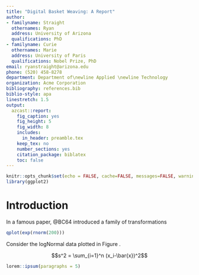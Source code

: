```yaml
---
title: "Digital Basket Weaving: A Report"
author:
- familyname: Straight
  othernames: Ryan
  address: University of Arizona
  qualifications: PhD
- familyname: Curie
  othernames: Marie
  address: University of Paris
  qualifications: Nobel Prize, PhD
email: ryanstraight@arizona.edu
phone: (520) 458-8278
department: Department of\newline Applied \newline Technology
organization: Acme Corporation
bibliography: references.bib
biblio-style: apa
linestretch: 1.5
output:
  azcast::report:
    fig_caption: yes
    fig_height: 5
    fig_width: 8
    includes:
      in_header: preamble.tex
    keep_tex: no
    number_sections: yes
    citation_package: biblatex
    toc: false
---
```


```r
knitr::opts_chunk$set(echo = FALSE, cache=FALSE, messages=FALSE, warning=FALSE)
library(ggplot2)
```


# Introduction

In a famous paper, @BC64 introduced a family of transformations \dots

```r
qplot(exp(rnorm(200)))
```

Consider the logNormal data plotted in Figure \ref{fig:histogram}.

$$s^2 = \sum_{i=1}^n (x_i-\bar{x})^2$$

```r
lorem::ipsum(paragraphs = 5)
```

